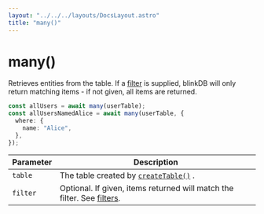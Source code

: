 ```yaml
---
layout: "../../../layouts/DocsLayout.astro"
title: "many()"
---
```


# many()

Retrieves entities from the table. If a [filter](/docs/filters) is supplied, blinkDB will only
return matching items - if not given, all items are returned.

```ts
const allUsers = await many(userTable);
const allUsersNamedAlice = await many(userTable, {
  where: {
    name: "Alice",
  },
});
```

| Parameter | Description                                                                             |
| --------- | --------------------------------------------------------------------------------------- |
| `table`   | The table created by [`createTable()`](/docs/reference/createTable) .                   |
| `filter`  | Optional. If given, items returned will match the filter. See [filters](/docs/filters). |
